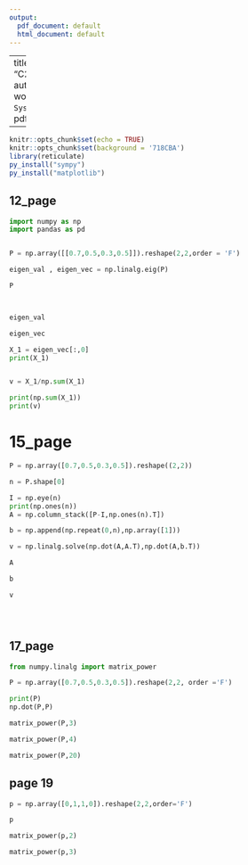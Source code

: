 ```yaml
---
output:
  pdf_document: default
  html_document: default
---
```

---
title: "C2_Jeong,wonryeol"
author: "Jeong, wonryeol"
date: "`r Sys.Date()`"
output:
  pdf_document:

---

```r
knitr::opts_chunk$set(echo = TRUE)
knitr::opts_chunk$set(background = '718CBA')
library(reticulate)
py_install("sympy")
py_install("matplotlib")
```




## 12_page

```python

import numpy as np 
import pandas as pd


P = np.array([[0.7,0.5,0.3,0.5]]).reshape(2,2,order = 'F')

eigen_val , eigen_vec = np.linalg.eig(P)

P




```

```python

eigen_val

```

```python



eigen_vec

```

```python

X_1 = eigen_vec[:,0]
print(X_1)



```


```python

v = X_1/np.sum(X_1)

print(np.sum(X_1))
print(v)
```


\newpage



# 15_page


```python
P = np.array([0.7,0.5,0.3,0.5]).reshape((2,2))

n = P.shape[0]

I = np.eye(n)
print(np.ones(n))
A = np.column_stack([P-I,np.ones(n).T])

b = np.append(np.repeat(0,n),np.array([1]))

v = np.linalg.solve(np.dot(A,A.T),np.dot(A,b.T))
```


```python
A
```


```python
b
```


```python
v





```

\newpage

## 17_page

```python
from numpy.linalg import matrix_power

P = np.array([0.7,0.5,0.3,0.5]).reshape(2,2, order ='F')

print(P)
np.dot(P,P)


```




```python


matrix_power(P,3)
```


```python

matrix_power(P,4)
```



```python


matrix_power(P,20)

```


\newpage

## page 19
```python
p = np.array([0,1,1,0]).reshape(2,2,order='F')

p
```

```python

matrix_power(p,2)
```
```python
matrix_power(p,3)
```

